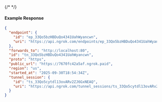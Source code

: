 {/* <!-- Code generated for API Clients. DO NOT EDIT. --> */}

#### Example Response
```json
{
  "endpoint": {
    "id": "ep_33Qo5bzHBDuQo4341UahWyancwn",
    "uri": "https://api.ngrok.com/endpoints/ep_33Qo5bzHBDuQo4341UahWyancwn"
  },
  "forwards_to": "http://localhost:80",
  "id": "tn_33Qo5bzHBDuQo4341UahWyancwn",
  "proto": "https",
  "public_url": "https://7670fc42a5af.ngrok.paid",
  "region": "us",
  "started_at": "2025-09-30T18:54:34Z",
  "tunnel_session": {
    "id": "ts_33Qo5cytdl13ovARv2ZJ6GxNEAQ",
    "uri": "https://api.ngrok.com/tunnel_sessions/ts_33Qo5cytdl13ovARv2ZJ6GxNEAQ"
  }
}

```